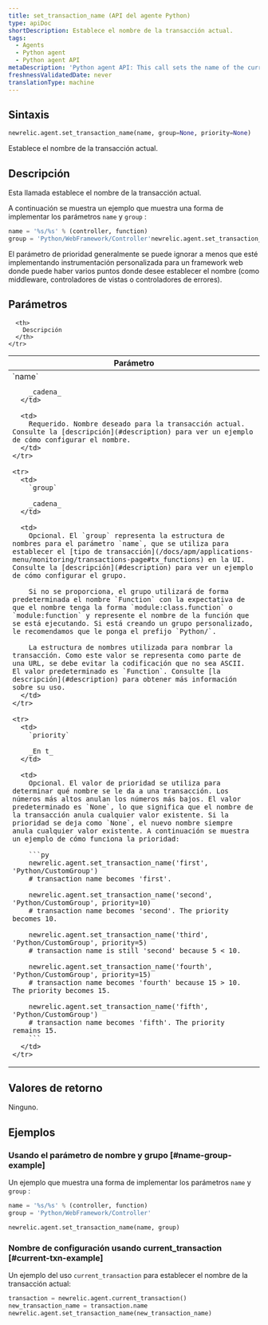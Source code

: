 ```yaml
---
title: set_transaction_name (API del agente Python)
type: apiDoc
shortDescription: Establece el nombre de la transacción actual.
tags:
  - Agents
  - Python agent
  - Python agent API
metaDescription: 'Python agent API: This call sets the name of the current transaction.'
freshnessValidatedDate: never
translationType: machine
---
```


## Sintaxis

```py
newrelic.agent.set_transaction_name(name, group=None, priority=None)
```

Establece el nombre de la transacción actual.

## Descripción

Esta llamada establece el nombre de la transacción actual.

A continuación se muestra un ejemplo que muestra una forma de implementar los parámetros `name` y `group` :

```py
name = '%s/%s' % (controller, function)
group = 'Python/WebFramework/Controller'newrelic.agent.set_transaction_name(name, group)
```

El parámetro de prioridad generalmente se puede ignorar a menos que esté implementando instrumentación personalizada para un framework web donde puede haber varios puntos donde desee establecer el nombre (como middleware, controladores de vistas o controladores de errores).

## Parámetros

<table>
  <thead>
    <tr>
      <th width="25%">
        Parámetro
      </th>

      <th>
        Descripción
      </th>
    </tr>
  </thead>

  <tbody>
    <tr>
      <td>
        `name`

        _cadena_
      </td>

      <td>
        Requerido. Nombre deseado para la transacción actual. Consulte la [descripción](#description) para ver un ejemplo de cómo configurar el nombre.
      </td>
    </tr>

    <tr>
      <td>
        `group`

        _cadena_
      </td>

      <td>
        Opcional. El `group` representa la estructura de nombres para el parámetro `name`, que se utiliza para establecer el [tipo de transacción](/docs/apm/applications-menu/monitoring/transactions-page#tx_functions) en la UI. Consulte la [descripción](#description) para ver un ejemplo de cómo configurar el grupo.

        Si no se proporciona, el grupo utilizará de forma predeterminada el nombre `Function` con la expectativa de que el nombre tenga la forma `module:class.function` o `module:function` y represente el nombre de la función que se está ejecutando. Si está creando un grupo personalizado, le recomendamos que le ponga el prefijo `Python/`.

        La estructura de nombres utilizada para nombrar la transacción. Como este valor se representa como parte de una URL, se debe evitar la codificación que no sea ASCII. El valor predeterminado es `Function`. Consulte [la descripción](#description) para obtener más información sobre su uso.
      </td>
    </tr>

    <tr>
      <td>
        `priority`

        _En t_
      </td>

      <td>
        Opcional. El valor de prioridad se utiliza para determinar qué nombre se le da a una transacción. Los números más altos anulan los números más bajos. El valor predeterminado es `None`, lo que significa que el nombre de la transacción anula cualquier valor existente. Si la prioridad se deja como `None`, el nuevo nombre siempre anula cualquier valor existente. A continuación se muestra un ejemplo de cómo funciona la prioridad:

        ```py
        newrelic.agent.set_transaction_name('first', 'Python/CustomGroup')
        # transaction name becomes 'first'.

        newrelic.agent.set_transaction_name('second', 'Python/CustomGroup', priority=10)
        # transaction name becomes 'second'. The priority becomes 10.

        newrelic.agent.set_transaction_name('third', 'Python/CustomGroup', priority=5)
        # transaction name is still 'second' because 5 < 10.

        newrelic.agent.set_transaction_name('fourth', 'Python/CustomGroup', priority=15)
        # transaction name becomes 'fourth' because 15 > 10. The priority becomes 15.

        newrelic.agent.set_transaction_name('fifth', 'Python/CustomGroup')
        # transaction name becomes 'fifth'. The priority remains 15.
        ```
      </td>
    </tr>
  </tbody>
</table>

## Valores de retorno

Ninguno.

## Ejemplos

### Usando el parámetro de nombre y grupo [#name-group-example]

Un ejemplo que muestra una forma de implementar los parámetros `name` y `group` :

```py
name = '%s/%s' % (controller, function) 
group = 'Python/WebFramework/Controller'

newrelic.agent.set_transaction_name(name, group)
```

### Nombre de configuración usando current_transaction [#current-txn-example]

Un ejemplo del uso `current_transaction` para establecer el nombre de la transacción actual:

```py
transaction = newrelic.agent.current_transaction()
new_transaction_name = transaction.name
newrelic.agent.set_transaction_name(new_transaction_name)
```
